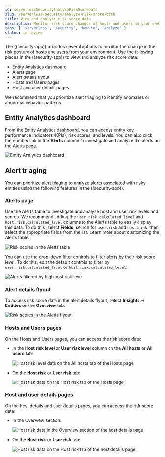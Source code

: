 ```yaml
---
id: serverlessSecurityAnalyzeRiskScoreData
slug: /serverless/security/analyze-risk-score-data
title: View and analyze risk score data
description: Monitor risk score changes of hosts and users in your environment.
tags: [ 'serverless', 'security', 'how-to', 'analyze' ]
status: in review
---
```


<DocBadge template="technical preview" />

The ((security-app)) provides several options to monitor the change in the risk posture of hosts and users from your environment. Use the following places in the ((security-app)) to view and analyze risk score data:

* <DocLink id="serverlessSecurityAnalyzeRiskScoreData" section="entity-analytics-dashboard">Entity Analytics dashboard</DocLink>
* <DocLink id="serverlessSecurityAnalyzeRiskScoreData" section="alerts-page">Alerts page</DocLink>
* <DocLink id="serverlessSecurityAnalyzeRiskScoreData" section="alert-details-flyout">Alert details flyout</DocLink>
* <DocLink id="serverlessSecurityAnalyzeRiskScoreData" section="hosts-and-users-pages">Hosts and Users pages</DocLink>
* <DocLink id="serverlessSecurityAnalyzeRiskScoreData" section="host-and-user-details-pages">Host and user details pages</DocLink>

<DocCallOut title="Tip">
We recommend that you prioritize <DocLink id="serverlessSecurityAnalyzeRiskScoreData" section="alert-triaging">alert triaging</DocLink> to identify anomalies or abnormal behavior patterns.
</DocCallOut>

## Entity Analytics dashboard

From the Entity Analytics dashboard, you can access entity key performance indicators (KPIs), risk scores, and levels. You can also click the number link in the **Alerts** column to investigate and analyze the alerts on the Alerts page.

![Entity Analytics dashboard](../images/detection-entity-dashboard/-dashboards-entity-dashboard.png) 

## Alert triaging 
You can prioritize alert triaging to analyze alerts associated with risky entities using the following features in the ((security-app)). 

### Alerts page

Use the Alerts table to investigate and analyze host and user risk levels and scores. We recommend adding the `user.risk.calculated_level` and `host.risk.calculated_level` columns to the Alerts table to easily display this data. To do this, select **Fields**, search for `user.risk` and `host.risk`, then select the appropriate fields from the list. Learn more about <DocLink id="serverlessSecurityAlertsUiManage" section="customize-the-alerts-table">customizing the Alerts table</DocLink>.

![Risk scores in the Alerts table](../images/analyze-risk-score-data/alerts-table-rs.png) 

You can use the drop-down filter controls to filter alerts by their risk score level. To do this, <DocLink id="serverlessSecurityAlertsUiManage" section="edit-drop-down-filter-controls">edit the default controls</DocLink> to filter by `user.risk.calculated_level` or `host.risk.calculated_level`:

![Alerts filtered by high host risk level](../images/analyze-risk-score-data/filter-by-host-risk-level.png) 

### Alert details flyout

To access risk score data in the alert details flyout, select **Insights** → **Entities** on the **Overview** tab:

![Risk scores in the Alerts flyout](../images/analyze-risk-score-data/alerts-flyout-rs.png)

### Hosts and Users pages

On the Hosts and Users pages, you can access the risk score data:

* In the **Host risk level** or **User risk level** column on the **All hosts** or **All users** tab:

  ![Host risk level data on the All hosts tab of the Hosts page](../images/analyze-risk-score-data/hosts-hr-level.png) 

* On the **Host risk** or **User risk** tab:

  ![Host risk data on the Host risk tab of the Hosts page](../images/analyze-risk-score-data/hosts-hr-data.png)

### Host and user details pages

On the host details and user details pages, you can access the risk score data:

* In the Overview section:

  ![Host risk data in the Overview section of the host details page](../images/analyze-risk-score-data/host-details-overview.png)

* On the **Host risk** or **User risk** tab:

  ![Host risk data on the Host risk tab of the host details page](../images/analyze-risk-score-data/host-details-hr-tab.png)

